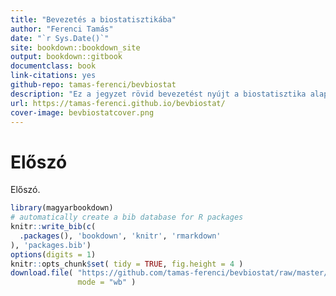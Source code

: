 ```yaml
--- 
title: "Bevezetés a biostatisztikába"
author: "Ferenci Tamás"
date: "`r Sys.Date()`"
site: bookdown::bookdown_site
output: bookdown::gitbook
documentclass: book
link-citations: yes
github-repo: tamas-ferenci/bevbiostat
description: "Ez a jegyzet rövid bevezetést nyújt a biostatisztika alapjaiba."
url: https://tamas-ferenci.github.io/bevbiostat/
cover-image: bevbiostatcover.png
---
```


# Előszó

Előszó.

```r
library(magyarbookdown)
# automatically create a bib database for R packages
knitr::write_bib(c(
  .packages(), 'bookdown', 'knitr', 'rmarkdown'
), 'packages.bib')
options(digits = 1)
knitr::opts_chunk$set( tidy = TRUE, fig.height = 4 )
download.file( "https://github.com/tamas-ferenci/bevbiostat/raw/master/bevbiostatcover.png", "./docs/bevbiostatcover.png",
               mode = "wb" )
```
